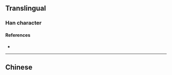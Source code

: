 {{character info/new}}
{{also|梘}}
==Translingual==

===Han character===
{{Han char|rn=75|rad=木|as=04|sn=8|four=|canj=DBHU|ids=⿰木见}}

====References====
* {{Han ref|kx=0517.011|hdz=21170.060|uh=67A7|ud=26535}}

----

==Chinese==
{{zh-see|梘}}